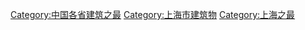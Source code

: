 [[Category:中国各省建筑之最|Category:中国各省建筑之最]]
[[Category:上海市建筑物|Category:上海市建筑物]]
[[Category:上海之最|Category:上海之最]]